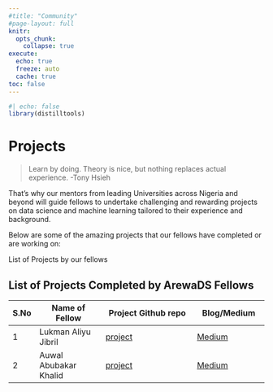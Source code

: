 ```yaml
---
#title: "Community"
#page-layout: full
knitr:
  opts_chunk: 
    collapse: true
execute: 
  echo: true
  freeze: auto
  cache: true  
toc: false
---
```


```r
#| echo: false
library(distilltools)
```

# [Projects]{.third-color}



> Learn by doing. Theory is nice, but nothing replaces actual experience. -Tony Hsieh

That’s why our mentors from leading Universities across Nigeria and beyond will guide fellows to undertake challenging and rewarding projects on data science and machine learning tailored to their experience and background.

Below are some of the amazing projects that our fellows have completed or are working on:

List of Projects by our fellows


## List of Projects Completed by ArewaDS Fellows

|S.No|Name of Fellow|Project Github repo| Blog/Medium   |   
|----|--------------|-------------------|---------------| 
|  1| Lukman Aliyu Jibril |  [project](https://github.com/lukmanaj)  |   [Medium](https://lukmanaj.medium.com)    | 
|  2  |    Auwal Abubakar Khalid    |  [project](https://github.com/khalidassalafy)                |  [Medium](https://medium.com/@khalidassalafy)   | 
